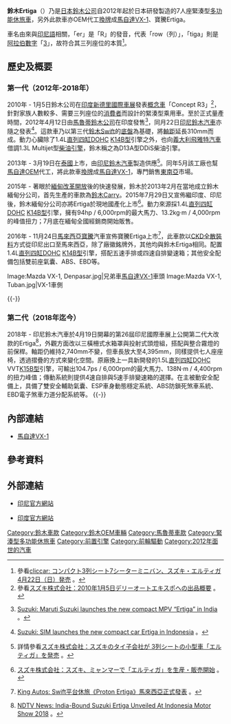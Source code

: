 '''鈴木Ertiga'''（{{lang-ja|スズキ・エルティガ}}）乃是[[日本|日本]][[鈴木公司|鈴木公司]]自2012年起於日本研發製造的7人座緊湊型[[多功能休旅車|多功能休旅車]]，另外此款車亦OEM代工[[换牌工程|換牌]]成[[馬自達VX-1|馬自達VX-1]]、寶騰Ertiga。

車名由來與[[印尼語|印尼語]]相關，「er」是「R」的發音，代表「row（列）」，「tiga」則是[[阿拉伯數字|阿拉伯數字]]「[[3|3]]」，故符合其三列座位的本質<ref>參看{{ja}}[http://news.mynavi.jp/c_cobs/news/clicccar/2012/04/37422.html cliccar: コンパクト3列シート7シーターミニバン、スズキ・エルティガ4月22日（日）発売] {{webarchive|url=https://web.archive.org/web/20141231055630/http://news.mynavi.jp/c_cobs/news/clicccar/2012/04/37422.html |date=2014-12-31 }}。</ref>。

== 歷史及概要 ==
=== 第一代（2012年-2018年） ===
{{Infobox Automobile
| image          = [[File:2015_Suzuki_Ertiga_GX_(front),_Pandawa_Beach_(cropped).jpg|250px]]<br />[[File:Suzuki_Ertiga_GA_rear.jpg|250px]]
| name           = 鈴木Ertiga（第一代）
| aka            = 
| manufacturer   = [[馬魯蒂鈴木公司|馬魯蒂鈴木公司]]、[[印尼鈴木汽車|印尼鈴木汽車]]、鈴木緬甸分公司
| parent_company = [[鈴木公司|鈴木公司]]
| production     = 2012年-2018年
| predecessor    = [[鈴木APV|鈴木APV]]
| successor      = 
| class          = 緊湊型[[多功能休旅車|多功能休旅車]]
| layout         = [[前置前驅|FF]]
| platform       = 
| body_style     = 五門[[多功能休旅車|多功能休旅車]]
| engine         = 1.4L[[直列四缸|直列四缸]]DOHC [[鈴木K族引擎#K14B型|K14B型]]引擎<br>1.3L[[直列四缸|直列四缸]]DOHC D13A型DDiS[[柴油引擎|柴油引擎]]
| transmission   = 五速手動排檔、四速自動排檔
| wheelbase      = 2,740mm
| length         = 4,265mm
| width          = 1,695mm
| height         = 1,680mm
| weight         = 1,180kg
| ftrack         = 
| rtrack         = 
| fuel_economy   = 
| fuel_capacity  = 
| related        = [[馬自達VX-1|馬自達VX-1]]、寶騰Ertiga
| similar        = 
| designer       = 
}}

2010年 - 1月5日鈴木公司在[[印度|印度]][[新德里國際車展|新德里國際車展]]發表[[概念車|概念車]]「Concept R3」<ref>參看{{ja}}[http://www.suzuki.co.jp/release/d/2009/0105/index.html スズキ株式会社：2010年1月5日デリーオートエキスポへの出品概要] {{Wayback|url=http://www.suzuki.co.jp/release/d/2009/0105/index.html |date=20160305060757 }}。</ref>，針對家族人數較多、需要三列座位的[[消費者|消費者]]而設計的緊湊型乘用車。至於正式量產時間，2012年4月12日由[[馬魯蒂鈴木公司|馬魯蒂鈴木公司]]在印度發售<ref>{{en}}[http://www.globalsuzuki.com/globalnews/2012/0412.html Suzuki: Maruti Suzuki launches the new compact MPV “Ertiga” in India] {{Wayback|url=http://www.globalsuzuki.com/globalnews/2012/0412.html |date=20180418225528 }}。</ref>，同月22日[[印尼鈴木汽車|印尼鈴木汽車]]亦隨之發表<ref>{{en}}[http://www.globalsuzuki.com/globalnews/2012/0423b.html Suzuki: SIM launches the new compact car Ertiga in Indonesia] {{Wayback|url=http://www.globalsuzuki.com/globalnews/2012/0423b.html |date=20180418225314 }}。</ref>。這款車乃以第三代[[鈴木Swift|鈴木Swift]]的[[底盤|底盤]]為基礎，將[[軸距|軸距]]延長310mm而成。動力心臟除了1.4L[[直列四缸|直列四缸]]DOHC [[鈴木K族引擎#K14B型|K14B型]]引擎之外，也向[[義大利|義大利]][[菲亚特汽车集团|飛雅特汽車]]借調1.3L Multijet型[[柴油引擎|柴油引擎]]，鈴木稱之為D13A型DDiS柴油引擎。

2013年 - 3月19日在[[泰國|泰國]]上市，由[[印尼鈴木汽車|印尼鈴木汽車]]製造供應<ref>詳情參看{{ja}}[http://www.suzuki.co.jp/release/d/2012/0319/index.html スズキ株式会社：スズキのタイ子会社が 3列シートの小型車「エルティガ」を発売] {{Wayback|url=http://www.suzuki.co.jp/release/d/2012/0319/index.html |date=20170915205104 }}。</ref>。同年5月該工廠也幫[[馬自達|馬自達]]OEM代工，將此款車[[换牌工程|換牌]]成[[馬自達VX-1|馬自達VX-1]]，專門銷售[[東南亞|東南亞]]市場。

2015年 - 著眼於[[緬甸|緬甸]][[缅甸民主改革|改革開放]]後的快速發展，鈴木於2013年2月在當地成立鈴木緬甸分公司，首先生產的車款為[[鈴木Carry|鈴木Carry]]。2015年7月29日又宣佈繼印度、印尼後，鈴木緬甸分公司亦將Ertiga於現地國產化上市<ref>{{ja}}[http://www.suzuki.co.jp/release/d/2015/0729/pdf/0729.pdf スズキ株式会社：スズキ、ミャンマーで「エルティガ」を生産・販売開始] {{Wayback|url=http://www.suzuki.co.jp/release/d/2015/0729/pdf/0729.pdf |date=20201202132702 }}。</ref>。動力來源採1.4L[[直列四缸|直列四缸]]DOHC [[鈴木K族引擎#K14B型|K14B型]]引擎，擁有94hp / 6,000rpm的最大馬力、13.2kg·m / 4,000rpm的峰值扭力；7月底在緬甸全國經銷商開始販售。

2016年 - 11月24日[[馬來西亞|馬來西亞]][[寶騰|寶騰]]汽車宣佈寶騰Ertiga上市<ref>[https://www.kingautos.net/110736 King Autos: Swift平台休旅《Proton Ertiga》馬來西亞正式發表] {{Wayback|url=https://www.kingautos.net/110736 |date=20171211090520 }}。</ref>，此車款以[[散裝料|CKD全散裝料]]方式從印尼出口至馬來西亞，除了廠徽銘牌外，其他均與鈴木Ertiga相同。配置1.4L[[直列四缸|直列四缸]]DOHC [[鈴木K族引擎#K14B型|K14B型]]引擎，搭配五速手排或四速自排變速箱；其他安全配備包括雙前座氣囊、ABS、EBD等。

<gallery>
Image:Mazda VX-1, Denpasar.jpg|兄弟車[[馬自達VX-1|馬自達VX-1]]車頭
Image:Mazda VX-1, Tuban.jpg|VX-1車側
</gallery>
{{-}}

=== 第二代（2018年迄今） ===
{{Infobox Automobile
| image          = [[File:Suzuki_Ertiga_GX_1.5_-_Indonesia_International_Motor_Show_2018_-_Front_view_-_April_26_2018.jpg|250px]]<br />[[File:Suzuki_Ertiga_GX_1.5_-_Indonesia_International_Motor_Show_2018_-_Rear_view_-_April_26_2018.jpg|250px]]
| name           = 鈴木Ertiga（第二代）
| aka            = 
| manufacturer   = [[馬魯蒂鈴木公司|馬魯蒂鈴木公司]]、[[印尼鈴木汽車|印尼鈴木汽車]]
| parent_company = [[鈴木公司|鈴木公司]]
| production     = 2018年迄今
| predecessor    = 
| successor      = 
| class          = 緊湊型[[多功能休旅車|多功能休旅車]]
| layout         = [[前置前驅|FF]]
| platform       = 
| body_style     = 五門[[多功能休旅車|多功能休旅車]]
| engine         = 1.5L[[直列四缸|直列四缸]]DOHC VVT[[鈴木K族引擎#K15B型|K15B型]]引擎
| transmission   = 五速手動排檔、四速自動排檔
| wheelbase      = 2,740mm
| length         = 4,395mm
| width          = 1,735mm
| height         = 1,690mm
| weight         = 1,180kg
| ftrack         = 
| rtrack         = 
| fuel_economy   = 
| fuel_capacity  = 
| related        = 
| similar        = 
| designer       = 
}}

2018年 - 印尼鈴木汽車於4月19日開幕的第26屆印尼國際車展上公開第二代大改款的Ertiga<ref>{{en}}[https://auto.ndtv.com/news/india-bound-suzuki-ertiga-unveiled-at-indonesia-motor-show-2018-1839832 NDTV News: India-Bound Suzuki Ertiga Unveiled At Indonesia Motor Show 2018] {{Wayback|url=https://auto.ndtv.com/news/india-bound-suzuki-ertiga-unveiled-at-indonesia-motor-show-2018-1839832 |date=20180615163201 }}。</ref>，外觀方面改以三橫柵式水箱罩與投射式頭燈組，搭配與整合霧燈的前保桿。軸距仍維持2,740mm不變，但車長放大至4,395mm，同樣提供七人座座椅，透過摺疊的方式來變化空間。原廠換上一具新開發的1.5L[[直列四缸|直列四缸]]DOHC VVT[[鈴木K族引擎#K15B型|K15B型]]引擎，可輸出104.7ps / 6,000rpm的最大馬力、138N·m / 4,400rpm的扭力峰值；傳動系統則提供4速自排與5速手排變速箱的選擇。在主被動安全配備上，具備了雙安全輔助氣囊、ESP車身動態穩定系統、ABS防鎖死煞車系統、EBD電子煞車力道分配系統等。
{{-}}

== 內部連結 ==
* [[馬自達VX-1|馬自達VX-1]]

== 參考資料 ==
{{reflist}}

== 外部連結 ==
* {{en}}[https://web.archive.org/web/20141225222155/http://www.suzuki.co.id/automobile_type/ertiga 印尼官方網站]
* {{en}}[http://www.marutisuzuki.com/ertiga.aspx 印度官方網站] {{Wayback|url=http://www.marutisuzuki.com/ertiga.aspx |date=20210126093950 }}

{{Suzuki timeline 1990 to 2020}}

[[Category:鈴木車款|Category:鈴木車款]]
[[Category:鈴木OEM車輛|Category:鈴木OEM車輛]]
[[Category:馬魯蒂車款|Category:馬魯蒂車款]]
[[Category:緊湊型多功能休旅車|Category:緊湊型多功能休旅車]]
[[Category:前置引擎|Category:前置引擎]]
[[Category:前輪驅動|Category:前輪驅動]]
[[Category:2012年面世的汽車|Category:2012年面世的汽車]]